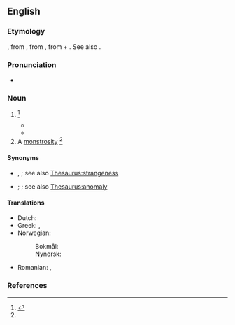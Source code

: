 ==English==

===Etymology===
{{suffix|en|abnormal|alt1=abnorm(al)|ity}}, from {{bor|en|LL.|abnormitas}}, from {{der|en|la|abnormis||irregular, abnormal}}, from {{m|la|ab}} + {{m|la|norm||rule, pattern}}. See also {{m|en|abnormous}}.

===Pronunciation===
* {{a|US}} {{IPA|en|/æbˈnɔɹ.mɪ.ti/}}

===Noun===
{{en-noun|~|new=1}}

# {{lb|en|rare}} {{alternative form of|en|abnormality}} {{defdate|First attested in the mid 18<sup>th</sup> century.}}<ref name=SOED>{{R:SOED5|page=6}}</ref>
#* {{quote-book|en|year=1893|author=Adeline Dutton Train Whitney|utl=http://www.gutenberg.org/etext/13997|title=Real Folks|passage=Why do critics—some of them—make such short, smart work,—such cheerful, confident despatch, nowadays, of a story with religion in it, as if it were an '''abnormity''',—a thing with sentence of death in itself, like a calf born with two heads,—that needs not their trouble, save to name it as it is?}}
#* {{quote-book|en|year=2017|author=Xinhua News|utl=http://news.xinhuanet.com/english/2017-07/02/c_136411432.htm|title=China says launch of Long March-5 Y2 "unsuccessful"|passage='''Abnormity''' was detected during the flight of the rocket, which blasted off at 7:23 p.m. Sunday from Wenchang Space Launch Center in southern province of Hainan.}}
# A [[monstrosity]] {{defdate|First attested in the mid 19<sup>th</sup> century.}}<ref name=SOED/>

====Synonyms====
* {{sense|abnormality—state of being abnormal}} {{l|en|abnormality}}, {{l|en|weirdness}}; see also [[Thesaurus:strangeness]]
* {{sense|abnormality—something that is abnormal}} {{l|en|aberrant}}; {{l|en|outlier}}; see also [[Thesaurus:anomaly]]

====Translations====
{{trans-top|departure from the ordinary type}}
* Dutch: {{t+|nl|abnormaliteit|m}}
* Greek: {{t+|el|ανωμαλία|f|sc=Grek}}, {{t+|el|τερατούργημα|n|sc=Grek}}
* Norwegian:
*: Bokmål: {{t+|no|abnormitet|m}}
*: Nynorsk: {{t|nn|abnormitet|m}}
{{trans-mid}}
* Romanian: {{t|ro|nenormalitate|f}}, {{t|ro|abnormalitate|f}}
{{trans-bottom}}

===References===
<references/>